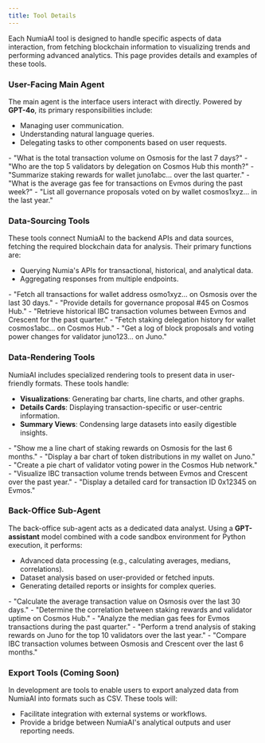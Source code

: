 ```yaml
---
title: Tool Details
---
```


Each NumiaAI tool is designed to handle specific aspects of data interaction, from fetching blockchain information to visualizing trends and performing advanced analytics. This page provides details and examples of these tools. 

### User-Facing Main Agent
The main agent is the interface users interact with directly. Powered by **GPT-4o**, its primary responsibilities include:
- Managing user communication.
- Understanding natural language queries.
- Delegating tasks to other components based on user requests.

<Callout type="success" title="Examples">
- "What is the total transaction volume on Osmosis for the last 7 days?"
- "Who are the top 5 validators by delegation on Cosmos Hub this month?"
- "Summarize staking rewards for wallet juno1abc... over the last quarter."
- "What is the average gas fee for transactions on Evmos during the past week?"
- "List all governance proposals voted on by wallet cosmos1xyz... in the last year."
</Callout>

### Data-Sourcing Tools
These tools connect NumiaAI to the backend APIs and data sources, fetching the required blockchain data for analysis. Their primary functions are:
- Querying Numia's APIs for transactional, historical, and analytical data.
- Aggregating responses from multiple endpoints.

<Callout type="success" title="Examples">
- "Fetch all transactions for wallet address osmo1xyz... on Osmosis over the last 30 days."
- "Provide details for governance proposal #45 on Cosmos Hub."
- "Retrieve historical IBC transaction volumes between Evmos and Crescent for the past quarter."
- "Fetch staking delegation history for wallet cosmos1abc... on Cosmos Hub."
- "Get a log of block proposals and voting power changes for validator juno123... on Juno."
</Callout>

### Data-Rendering Tools
NumiaAI includes specialized rendering tools to present data in user-friendly formats. These tools handle:
- **Visualizations**: Generating bar charts, line charts, and other graphs.
- **Details Cards**: Displaying transaction-specific or user-centric information.
- **Summary Views**: Condensing large datasets into easily digestible insights.

<Callout type="success" title="Examples">
- "Show me a line chart of staking rewards on Osmosis for the last 6 months."
- "Display a bar chart of token distributions in my wallet on Juno."
- "Create a pie chart of validator voting power in the Cosmos Hub network."
- "Visualize IBC transaction volume trends between Evmos and Crescent over the past year."
- "Display a detailed card for transaction ID 0x12345 on Evmos."
</Callout>

### Back-Office Sub-Agent
The back-office sub-agent acts as a dedicated data analyst. Using a **GPT-assistant** model combined with a code sandbox environment for Python execution, it performs:
- Advanced data processing (e.g., calculating averages, medians, correlations).
- Dataset analysis based on user-provided or fetched inputs.
- Generating detailed reports or insights for complex queries.

<Callout type="success" title="Examples">
- "Calculate the average transaction value on Osmosis over the last 30 days."
- "Determine the correlation between staking rewards and validator uptime on Cosmos Hub."
- "Analyze the median gas fees for Evmos transactions during the past quarter."
- "Perform a trend analysis of staking rewards on Juno for the top 10 validators over the last year."
- "Compare IBC transaction volumes between Osmosis and Crescent over the last 6 months."
</Callout>

### Export Tools (Coming Soon)
In development are tools to enable users to export analyzed data from NumiaAI into formats such as CSV. These tools will:
- Facilitate integration with external systems or workflows.
- Provide a bridge between NumiaAI's analytical outputs and user reporting needs.


